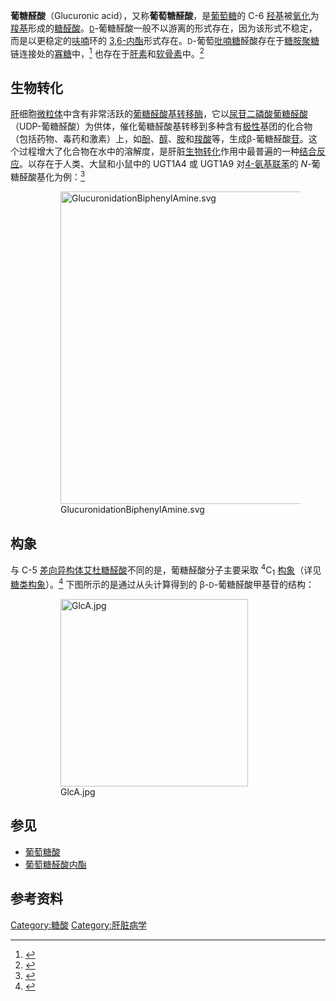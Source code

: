 {{Chembox
| Name = <small>D</small>-葡糖醛酸
| NameEn = Glucuronic acid
|ImageFile=Beta D-Glucuronic acid.svg
|ImageSize=200px
| ImageName = D-葡糖醛酸（缩醛）的键线式结构
|ImageFile2=Beta-D-glucuronic-acid-3D-balls.png
|ImageSize2=200px
| ImageName2 = D-葡糖醛酸的球棍模型
|IUPACName=
|OtherNames=β-<small>D</small>-葡萄糖醛酸；葡萄糖醛酸
|Section1= {{Chembox Identifiers
| CASNo = 6556-12-3
| CASNo_Ref = {{cascite|correct|CAS}}
|   CASOther = <span class="reflink plainlinksneverexpand">[http://www.ncbi.nlm.nih.gov/sites/entrez?db=pccompound&cmd=search&term=576-37-4 576-37-4]</span><br /><span class="reflink plainlinksneverexpand">[http://www.ncbi.nlm.nih.gov/sites/entrez?db=pccompound&cmd=search&term=6556-12-3 6556-12-3]</span>（<small>D</small>-葡糖醛酸）
|   PubChem = 610
|   SMILES = O[C@H]1[C@H](O)[C@H](O[C@@H](O)[C@@H]1O)C(=O)O
|   MeSHName = Glucuronic+acid
  |  ChemSpiderID_Ref  = {{chemspidercite|correct|chemspider}}|  ChemSpiderID  =  392615
|  UNII_Ref  = {{fdacite|correct|FDA}}|  UNII  =  8A5D83Q4RW
|  InChI  =  1/C6H10O7/c7-1-2(8)4(5(10)11)13-6(12)3(1)9/h1-4,6-9,12H,(H,10,11)/t1-,2-,3+,4-,6-/m0/s1
|  InChIKey  =  AEMOLEFTQBMNLQ-WAXACMCWBB
|  StdInChI_Ref  = {{stdinchicite|correct|chemspider}}|  StdInChI  =  1S/C6H10O7/c7-1-2(8)4(5(10)11)13-6(12)3(1)9/h1-4,6-9,12H,(H,10,11)/t1-,2-,3+,4-,6-/m0/s1
|  StdInChIKey_Ref  = {{stdinchicite|correct|chemspider}}|  StdInChIKey  =  AEMOLEFTQBMNLQ-WAXACMCWSA-N
|  DrugBank_Ref  = {{drugbankcite|correct|drugbank}}|  DrugBank  =  DB03156
|  ChEBI_Ref  = {{ebicite|changed|EBI}}|  ChEBI  =  28860
|  KEGG_Ref  = {{keggcite|correct|kegg}}|  KEGG  =  C00191

}}
|Section2= {{Chembox Properties
|C=6|H=10|O=7
|  MolarMass=194.139
|  Appearance=结晶
|  Density=
|  MeltingPt=165 °C
|  BoilingPt=
|  Solubility=
  }}
|Section3= {{Chembox Hazards
|  MainHazards=
|  FlashPt=
|  Autoignition=
|  EUHazardSymbol = {{Chembox EUHazardSymbol|Xn}}
|  RPhrases = {{R36/37/38}}
|  SPhrases = {{S26}}, {{S37/39}}
  }}
}}

'''葡糖醛酸'''（Glucuronic acid），又称'''葡萄糖醛酸'''，是[[葡萄糖|葡萄糖]]的 C-6 [[羟基|羟基]]被[[氧化|氧化]]为[[羧基|羧基]]形成的[[糖醛酸|糖醛酸]]。<small>[[甘油醛|D]]</small>-葡糖醛酸一般不以游离的形式存在，因为该形式不稳定，而是以更稳定的[[呋喃|呋喃]]环的 [[葡萄糖醛酸内酯|3,6-内酯]]形式存在。<small>D</small>-葡萄[[吡喃糖|吡喃糖]]醛酸存在于[[糖胺聚糖|糖胺聚糖]]链连接处的[[寡糖|寡糖]]中，<ref>{{cite journal en|title=A practical synthesis of β-<small>D</small>-GlcA-(1→3)-β-<small>D</small>-Gal-(1→3)-β-<small>D</small>-Gal-(1→4)-<small>D</small>-Xyl, a part of the common linkage region of a glycosaminoglycan|journal=[[Carbohydr._Res.|Carbohydr. Res.]]|author=Langqiu Chen, Fanzuo Kong|year=2002|volume=337|issue=15|doi=10.1016/S0008-6215(02)00169-6|pages=1373–1380}}</ref> 也存在于[[肝素|肝素]]和[[软骨素|软骨素]]中。<ref>{{cite journal en|title=Matrix Proteoglycans: From Molecular Design to Cellular Function|author=Renato V. Iozzo|journal=[[Ann._Rev._Biochem.|Ann. Rev. Biochem.]]|volume=67|year=1998|pages=609–652|doi=10.1146/annurev.biochem.67.1.609}}</ref>

==生物转化==
[[肝|肝]]细胞[[微粒体|微粒体]]中含有非常活跃的[[葡糖醛酸基转移酶|葡糖醛酸基转移酶]]，它以[[尿苷二磷酸葡糖醛酸|尿苷二磷酸葡糖醛酸]]（UDP-葡糖醛酸）为供体，催化葡糖醛酸基转移到多种含有[[极性|极性]]基团的化合物（包括药物、毒药和激素）上，如[[酚|酚]]、[[醇|醇]]、[[胺|胺]]和[[羧酸|羧酸]]等，生成β-葡糖醛酸[[苷|苷]]。这个过程增大了化合物在水中的溶解度，是肝脏[[生物转化|生物转化]]作用中最普遍的一种[[结合反应|结合反应]]。以存在于人类、大鼠和小鼠中的 UGT1A4 或 UGT1A9 对[[4-氨基联苯|4-氨基联苯]]的 ''N''-葡糖醛酸基化为例：<ref>{{cite journal en| author=Al-Zoughool M., Talaska, G. | title=4-Aminobiphenyl N-glucuronidation by liver microsomes: optimization of the reaction conditions and characterization of the UDP-glucoronosyltransferase isoforms | journal=J. Appl. Toxicology | year=2006 | volume=26 | pages=524–532 | doi=10.1002/jat.1172}}</ref>

:[[Image:GlucuronidationBiphenylAmine.svg|500px]]

==构象==
与 C-5 [[差向异构体|差向异构体]][[艾杜糖醛酸|艾杜糖醛酸]]不同的是，葡糖醛酸分子主要采取 <sup>4</sup>C<sub>1</sub> [[构象|构象]]（详见[[糖类构象|糖类构象]]）。<ref>{{cite journal en| author=Ferro, D. R. Provasoli, A. | title=Conformer populations of L-iduronic acid residues in glycosaminoglycan sequences | journal=Carbohydr. Res. | year=1990 | volume=195 | pages=157–167 | pmid=2331699 | doi=10.1016/0008-6215(90)84164-P}}</ref> 下图所示的是通过从头计算得到的 β-<small>D</small>-葡糖醛酸甲基苷的结构：

:[[File:GlcA.jpg|300px]]

==参见==
*[[葡萄糖酸|葡萄糖酸]]
*[[葡萄糖醛酸内酯|葡萄糖醛酸内酯]]

==参考资料==
{{reflist}}
{{新陈代谢图}}
{{Authority control}}
[[Category:糖酸|Category:糖酸]]
[[Category:肝脏病学|Category:肝脏病学]]